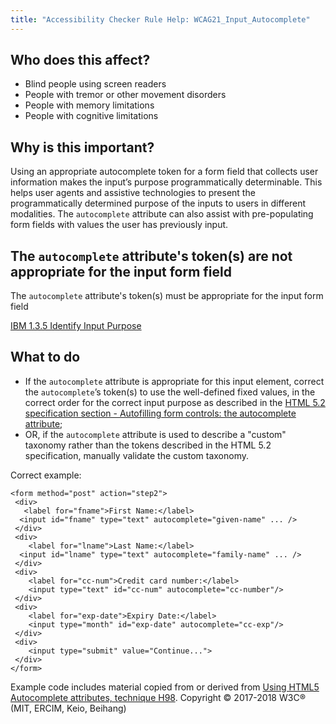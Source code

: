 ```yaml
---
title: "Accessibility Checker Rule Help: WCAG21_Input_Autocomplete"
---
```


<div className="toolHelp">
<Row>
<Column colLg={5} colMd={3} colSm={4} className="toolLeft">

## Who does this affect?

 * Blind people using screen readers
 * People with tremor or other movement disorders
 * People with memory limitations
 * People with cognitive limitations

## Why is this important?

Using an appropriate autocomplete token for a form field that collects user information makes the input’s purpose programmatically determinable. This helps user agents and assistive technologies to present the programmatically determined purpose of the inputs to users in different modalities. The `autocomplete` attribute can also assist with pre-populating form fields with values the user has previously input.

</Column>
<Column colLg={11} colMd={5} colSm={4} className="toolMain">

<div id="locLevel"></div>

## The `autocomplete` attribute's token(s) are not appropriate for the input form field
The `autocomplete` attribute's token(s) must be appropriate for the input form field

[IBM 1.3.5 Identify Input Purpose](https://www.ibm.com/able/guidelines/ci162/identify_input_purpose_71.html)

<div id="locSnippet"></div>

## What to do

 * If the `autocomplete` attribute is appropriate for this input element, correct the `autocomplete`’s token(s) to use the well-defined fixed values, in the correct order for the correct input purpose as described in the [HTML 5.2 specification section - Autofilling form controls: the autocomplete attribute](https://www.w3.org/TR/html52/sec-forms.html#autofilling-form-controls-the-autocomplete-attribute);
 * OR, if the `autocomplete` attribute is used to describe a "custom" taxonomy rather than the tokens described in the HTML 5.2 specification, manually validate the custom taxonomy.

Correct example:

```
<form method="post" action="step2">
 <div>
   <label for="fname">First Name:</label>
  <input id="fname" type="text" autocomplete="given-name" ... />
 </div>
 <div>
    <label for="lname">Last Name:</label>
  <input id="lname" type="text" autocomplete="family-name" ... />
 </div>
 <div>
    <label for="cc-num">Credit card number:</label>
    <input type="text" id="cc-num" autocomplete="cc-number"/>
 </div>
 <div>
    <label for="exp-date">Expiry Date:</label>
    <input type="month" id="exp-date" autocomplete="cc-exp"/>
 </div>
 <div>
    <input type="submit" value="Continue...">
 </div>
</form>
```

Example code includes material copied from or derived from [Using HTML5 Autocomplete attributes, technique H98](https://www.w3.org/WAI/WCAG21/Techniques/html/H98). Copyright © 2017-2018 W3C® (MIT, ERCIM, Keio, Beihang)


</Column>
</Row>
</div>
